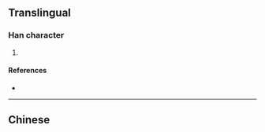 {{character info/new}}
{{also|瑲}}
==Translingual==

===Han character===
{{Han char|rn=96|rad=玉|as=04|sn=8|four=|canj=MGOSU|ids=⿰𤣩仓}}

# {{defn|Han|sort=玉04}}

====References====
* {{Han ref|kx=0728.211|hdz=21104.140|uh=73B1|ud=29617}}

----

==Chinese==
{{zh-see|瑲}}